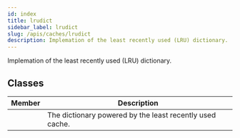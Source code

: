```yaml
---
id: index
title: lrudict
sidebar_label: lrudict
slug: /apis/caches/lrudict
description: Implemation of the least recently used (LRU) dictionary.
---
```




<APITopBar type="module" source="caches.lrudict" />

Implemation of the least recently used (LRU) dictionary.

## Classes

|                                   Member                                   | <center>Description</center>                             |
| :------------------------------------------------------------------------: | :------------------------------------------------------- |
| [<IconObjType type="class" hasText={true} text="LRUDict"/>](./LRUDict.mdx) | The dictionary powered by the least recently used cache. |
